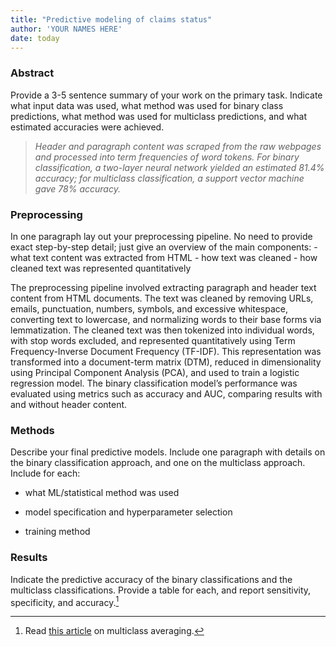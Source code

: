 ```yaml
---
title: "Predictive modeling of claims status"
author: 'YOUR NAMES HERE'
date: today
---
```


### Abstract

Provide a 3-5 sentence summary of your work on the primary task. Indicate what input data was used, what method was used for binary class predictions, what method was used for multiclass predictions, and what estimated accuracies were achieved.

> *Header and paragraph content was scraped from the raw webpages and processed into term frequencies of word tokens. For binary classification, a two-layer neural network yielded an estimated 81.4% accuracy; for multiclass classification, a support vector machine gave 78% accuracy.*

### Preprocessing

In one paragraph lay out your preprocessing pipeline. No need to provide exact step-by-step detail; just give an overview of the main components:
-   what text content was extracted from HTML
-   how text was cleaned
-   how cleaned text was represented quantitatively

The preprocessing pipeline involved extracting paragraph and header text content from HTML documents. The text was cleaned by removing URLs, emails, punctuation, numbers, symbols, and excessive whitespace, converting text to lowercase, and normalizing words to their base forms via lemmatization. The cleaned text was then tokenized into individual words, with stop words excluded, and represented quantitatively using Term Frequency-Inverse Document Frequency (TF-IDF). This representation was transformed into a document-term matrix (DTM), reduced in dimensionality using Principal Component Analysis (PCA), and used to train a logistic regression model. The binary classification model's performance was evaluated using metrics such as accuracy and AUC, comparing results with and without header content.

### Methods

Describe your final predictive models. Include one paragraph with details on the binary classification approach, and one on the multiclass approach. Include for each:

-   what ML/statistical method was used

-   model specification and hyperparameter selection

-   training method

### Results

Indicate the predictive accuracy of the binary classifications and the multiclass classifications. Provide a table for each, and report sensitivity, specificity, and accuracy.[^1]

[^1]: Read [this article](https://yardstick.tidymodels.org/articles/multiclass.html) on multiclass averaging.
